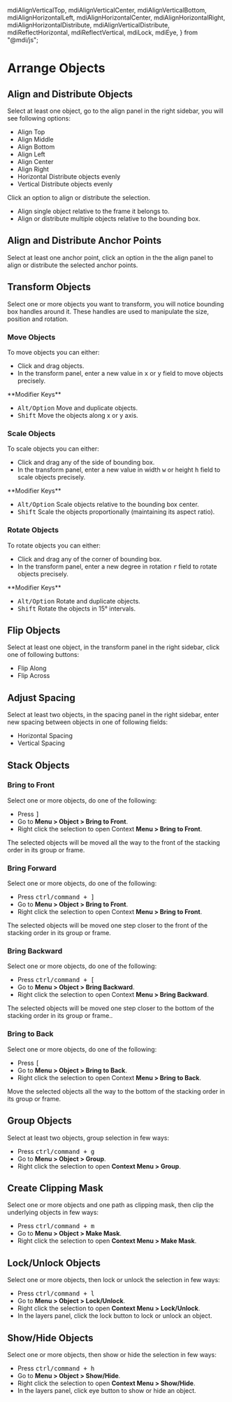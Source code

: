   mdiAlignVerticalTop,
  mdiAlignVerticalCenter,
  mdiAlignVerticalBottom,
  mdiAlignHorizontalLeft,
  mdiAlignHorizontalCenter,
  mdiAlignHorizontalRight,
  mdiAlignHorizontalDistribute,
  mdiAlignVerticalDistribute,
  mdiReflectHorizontal,
  mdiReflectVertical,
  mdiLock,
  mdiEye,
} from "@mdi/js";


# Arrange Objects

## Align and Distribute Objects

Select at least one object, go to the align panel in the right sidebar, you will see following options:

- <InlineIcon d={mdiAlignVerticalTop} /> Align Top
- <InlineIcon d={mdiAlignVerticalCenter} /> Align Middle
- <InlineIcon d={mdiAlignVerticalBottom} /> Align Bottom
- <InlineIcon d={mdiAlignHorizontalLeft} /> Align Left
- <InlineIcon d={mdiAlignHorizontalCenter} /> Align Center
- <InlineIcon d={mdiAlignHorizontalRight} /> Align Right
- <InlineIcon d={mdiAlignHorizontalDistribute} /> Horizontal Distribute objects evenly
- <InlineIcon d={mdiAlignVerticalDistribute} /> Vertical Distribute objects evenly

Click an option to align or distribute the selection.

- Align single object relative to the frame it belongs to.
- Align or distribute multiple objects relative to the bounding box.

## Align and Distribute Anchor Points

Select at least one anchor point, click an option in the the align panel to align or distribute the selected anchor points.

## Transform Objects

Select one or more objects you want to transform, you will notice bounding box handles around it. These handles are used to manipulate the size, position and rotation.

### Move Objects

To move objects you can either:

- Click and drag objects.
- In the transform panel, enter a new value in <kbd>x</kbd> or <kbd>y</kbd> field to move objects precisely.

<Callout>
**Modifier Keys**

- <kbd>Alt/Option</kbd> Move and duplicate objects.
- <kbd>Shift</kbd> Move the objects along x or y axis.
</Callout>

### Scale Objects

To scale objects you can either:

- Click and drag any of the side of bounding box.
- In the transform panel, enter a new value in width <kbd>w</kbd> or height <kbd>h</kbd> field to scale objects precisely.

<Callout>
**Modifier Keys**

- <kbd>Alt/Option</kbd> Scale objects relative to the bounding box center.
- <kbd>Shift</kbd> Scale the objects proportionally (maintaining its aspect ratio).
</Callout>

### Rotate Objects

To rotate objects you can either:

- Click and drag any of the corner of bounding box.
- In the transform panel, enter a new degree in rotation <kbd>r</kbd> field to rotate objects precisely.

<Callout>
**Modifier Keys**

- <kbd>Alt/Option</kbd> Rotate and duplicate objects.
- <kbd>Shift</kbd> Rotate the objects in 15° intervals.
</Callout>

## Flip Objects

Select at least one object, in the transform panel in the right sidebar, click one of following buttons:

- <InlineIcon d={mdiReflectHorizontal} /> Flip Along
- <InlineIcon d={mdiReflectVertical} /> Flip Across

## Adjust Spacing

Select at least two objects, in the spacing panel in the right sidebar, enter new spacing between objects in one of following fields:

- <IconSpacing rotate={90} /> Horizontal Spacing
- <IconSpacing /> Vertical Spacing

## Stack Objects

### Bring to Front

Select one or more objects, do one of the following:

- Press <kbd>]</kbd>
- Go to **Menu > Object > Bring to Front**.
- Right click the selection to open Context **Menu > Bring to Front**.

The selected objects will be moved all the way to the front of the stacking order in its group or frame.

### Bring Forward

Select one or more objects, do one of the following:

- Press <kbd>ctrl/command + ]</kbd>
- Go to **Menu > Object > Bring to Front**.
- Right click the selection to open Context **Menu > Bring to Front**.

The selected objects will be moved one step closer to the front of the stacking order in its group or frame.

### Bring Backward

Select one or more objects, do one of the following:

- Press <kbd>ctrl/command + [</kbd>
- Go to **Menu > Object > Bring Backward**.
- Right click the selection to open Context **Menu > Bring Backward**.

The selected objects will be moved one step closer to the bottom of the stacking order in its group or frame..

### Bring to Back

Select one or more objects, do one of the following:

- Press <kbd>[</kbd>
- Go to **Menu > Object > Bring to Back**.
- Right click the selection to open Context **Menu > Bring to Back**.

Move the selected objects all the way to the bottom of the stacking order in its group or frame.

## Group Objects

Select at least two objects, group selection in few ways:

- Press <kbd>ctrl/command + g</kbd>
- Go to **Menu > Object > Group**.
- Right click the selection to open **Context Menu > Group**.

## Create Clipping Mask

Select one or more objects and one path as clipping mask, then clip the underlying objects in few ways:

- Press <kbd>ctrl/command + m</kbd>
- Go to **Menu > Object > Make Mask**.
- Right click the selection to open **Context Menu > Make Mask**.

## Lock/Unlock Objects

Select one or more objects, then lock or unlock the selection in few ways:

- Press <kbd>ctrl/command + l</kbd>
- Go to **Menu > Object > Lock/Unlock**.
- Right click the selection to open **Context Menu > Lock/Unlock**.
- In the layers panel, click the lock button <InlineIcon d={mdiLock} /> to lock or unlock an object.

## Show/Hide Objects

Select one or more objects, then show or hide the selection in few ways:

- Press <kbd>ctrl/command + h</kbd>
- Go to **Menu > Object > Show/Hide**.
- Right click the selection to open **Context Menu > Show/Hide**.
- In the layers panel, click eye button <InlineIcon d={mdiEye} /> to show or hide an object.
